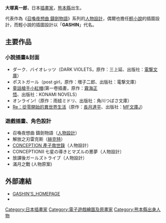 {{BLP unsourced|time=2020-12-17T01:14:51+00:00}}
{{notability unreferenced|time=2020-12-01}}
{{japanese|japanese=大塚真一郎|kana=おおつか しんいちろう|romaji=Otsuka Shinichiro}}

'''大塚真一郎'''{{bd|||||}}，日本[[插畫家|插畫家]]，[[熊本縣|熊本縣]]出生。

代表作為《[[召喚夜想曲_鑄劍物語|召喚夜想曲 鑄劍物語]]》系列的[[人物設計|人物設計]]，偶爾也擔任[[輕小說|輕小說]]的插圖設計，而輕小說的插圖設計以「'''GASHIN'''」代名。

== 主要作品 ==

=== 小說插畫&封面 ===

* ダーク．バイオレッツ（DARK VIOLETS，原作：三上延、出版社：[[電撃文庫|電撃文庫]]）
* ポストガール（post girl，原作：増子二郎、出版社：電撃文庫）
* [[童話槍手小紅帽|童話槍手小紅帽]](第一卷插畫，原作：[[霧海正悟|霧海正悟]]、出版社：KONAMI NOVELS）
* オンライン!（原作：雨蛙ミドリ、出版社：角川つばさ文庫）
* [[Re：從零開始的異世界生活|Re：從零開始的異世界生活]]（原作：[[長月達平|長月達平]]、出版社：[[MF文庫J|MF文庫J]]）

=== 遊戲插畫、角色設計 ===

* 召喚夜想曲 鑄劍物語（[[人物設計|人物設計]]）
* 解放之刃雷克斯（[[赫克特|赫克特]]）
* [[CONCEPTION_產子救世錄|CONCEPTION 產子救世錄]]（人物設計）
* CONCEPTIONII 七星の導きとマズルの悪夢（人物設計）
* 放課後ガールズトライブ（人物設計）
* 滿月之戰 (人物原案)

== 外部連結 ==

* [https://web.archive.org/web/20080622092957/http://home4.highway.ne.jp/gashin2/ GASHIN'S_HOMEPAGE]
* {{Twitter|otsuka_shin}}

{{DEFAULTSORT:Otsuka Shinichiro}}
[[Category:日本插畫家|Category:日本插畫家]]
[[Category:電子遊戲繪圖及原畫家|Category:電子遊戲繪圖及原畫家]]
[[Category:熊本縣出身人物|Category:熊本縣出身人物]]


{{japan-artist-stub}}